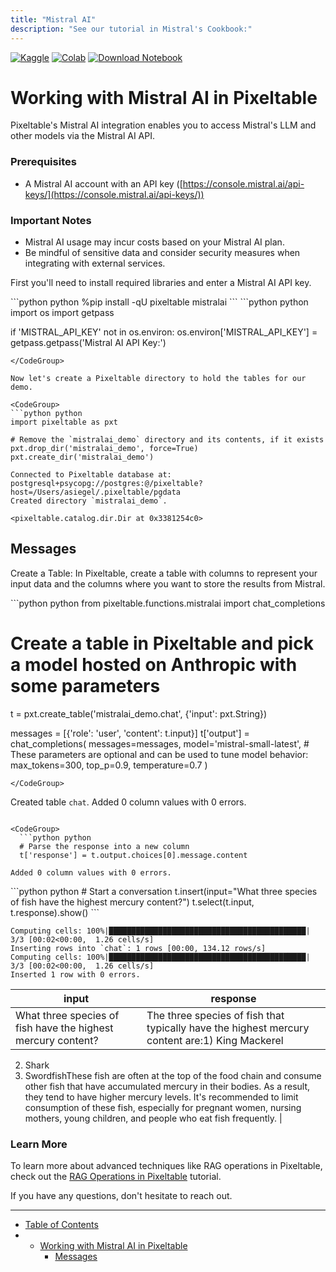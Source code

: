 ```yaml
---
title: "Mistral AI"
description: "See our tutorial in Mistral's Cookbook:"
---
```


[](/edit/mistral-ai)

[![Kaggle](\images\docs\static\images\open-in-kaggle.svg)](https://kaggle.com/kernels/welcome?src=https://github.com/pixeltable/pixeltable/blob/release/docs/notebooks/integrations/working-with-mistralai.ipynb) [![Colab](\images\docs\assets\colab-badge.svg)](https://colab.research.google.com/github/pixeltable/pixeltable/blob/release/docs/notebooks/integrations/working-with-mistralai.ipynb) [![Download Notebook](\images\docs\badge\⬇-Download-Notebook-blue)](https://raw.githubusercontent.com/pixeltable/pixeltable/release/docs/notebooks/integrations/working-with-mistralai.ipynb)

# Working with Mistral AI in Pixeltable

Pixeltable's Mistral AI integration enables you to access Mistral's LLM and other models via the Mistral AI API.

### Prerequisites

* A Mistral AI account with an API key ([https://console.mistral.ai/api-keys/](https://console.mistral.ai/api-keys/))

### Important Notes

* Mistral AI usage may incur costs based on your Mistral AI plan.
* Be mindful of sensitive data and consider security measures when integrating with external services.

First you'll need to install required libraries and enter a Mistral AI API key.

<CodeGroup>
  ```python python
  %pip install -qU pixeltable mistralai
  ```
</CodeGroup>

<CodeGroup>
  ```python python
  import os
  import getpass

  if 'MISTRAL_API_KEY' not in os.environ:
      os.environ['MISTRAL_API_KEY'] = getpass.getpass('Mistral AI API Key:')
  ```
</CodeGroup>

Now let's create a Pixeltable directory to hold the tables for our demo.

<CodeGroup>
  ```python python
  import pixeltable as pxt

  # Remove the `mistralai_demo` directory and its contents, if it exists
  pxt.drop_dir('mistralai_demo', force=True)
  pxt.create_dir('mistralai_demo')
  ```
</CodeGroup>

```
Connected to Pixeltable database at: postgresql+psycopg://postgres:@/pixeltable?host=/Users/asiegel/.pixeltable/pgdata
Created directory `mistralai_demo`.

<pixeltable.catalog.dir.Dir at 0x3381254c0>
```

## Messages

Create a Table: In Pixeltable, create a table with columns to represent your input data and the columns where you want to store the results from Mistral.

<CodeGroup>
  ```python python
  from pixeltable.functions.mistralai import chat_completions

  # Create a table in Pixeltable and pick a model hosted on Anthropic with some parameters

  t = pxt.create_table('mistralai_demo.chat', {'input': pxt.String})

  messages = [{'role': 'user', 'content': t.input}]
  t['output'] = chat_completions(
      messages=messages,
      model='mistral-small-latest',
      # These parameters are optional and can be used to tune model behavior:
      max_tokens=300,
      top_p=0.9,
      temperature=0.7
  )
  ```
</CodeGroup>

```
Created table `chat`.
Added 0 column values with 0 errors.
```

<CodeGroup>
  ```python python
  # Parse the response into a new column
  t['response'] = t.output.choices[0].message.content
  ```
</CodeGroup>

```
Added 0 column values with 0 errors.
```

<CodeGroup>
  ```python python
  # Start a conversation
  t.insert(input="What three species of fish have the highest mercury content?")
  t.select(t.input, t.response).show()
  ```
</CodeGroup>

```
Computing cells: 100%|████████████████████████████████████████████| 3/3 [00:02<00:00,  1.26 cells/s]
Inserting rows into `chat`: 1 rows [00:00, 134.12 rows/s]
Computing cells: 100%|████████████████████████████████████████████| 3/3 [00:02<00:00,  1.26 cells/s]
Inserted 1 row with 0 errors.
```

| input                                                        | response                                                                                                                                                                                                                                                                                                                                                                                                                                                   |
| ------------------------------------------------------------ | ---------------------------------------------------------------------------------------------------------------------------------------------------------------------------------------------------------------------------------------------------------------------------------------------------------------------------------------------------------------------------------------------------------------------------------------------------------- |
| What three species of fish have the highest mercury content? | The three species of fish that typically have the highest mercury content are:1) King Mackerel
2) Shark
3) SwordfishThese fish are often at the top of the food chain and consume other fish that have accumulated mercury in their bodies. As a result, they tend to have higher mercury levels. It's recommended to limit consumption of these fish, especially for pregnant women, nursing mothers, young children, and people who eat fish frequently. |

### Learn More

To learn more about advanced techniques like RAG operations in Pixeltable, check out the [RAG Operations in Pixeltable](https://pixeltable.readme.io/docs/rag-operations-in-pixeltable) tutorial.

If you have any questions, don't hesitate to reach out.

***

* [Table of Contents](#)
* * [Working with Mistral AI in Pixeltable](#working-with-mistral-ai-in-pixeltable)
    * [Messages](#messages)
